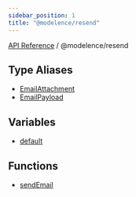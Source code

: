 ```yaml
---
sidebar_position: 1
title: "@modelence/resend"
---
```


[API Reference](/api-reference/@modelence/resend/../../index) / @modelence/resend

## Type Aliases

- [EmailAttachment](/api-reference/@modelence/resend/type-aliases/EmailAttachment)
- [EmailPayload](/api-reference/@modelence/resend/type-aliases/EmailPayload)

## Variables

- [default](/api-reference/@modelence/resend/variables/default)

## Functions

- [sendEmail](/api-reference/@modelence/resend/functions/sendEmail)
